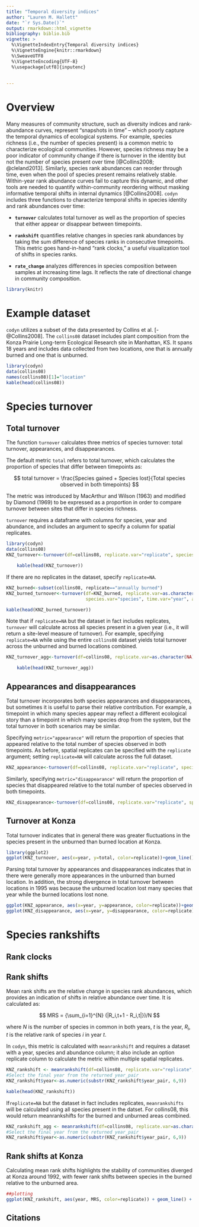 ```yaml
---
title: "Temporal diversity indices"
author: "Lauren M. Hallett"
date: "`r Sys.Date()`"
output: rmarkdown::html_vignette
bibliography: biblio.bib
vignette: >
  %\VignetteIndexEntry{Temporal diversity indices}
  %\VignetteEngine{knitr::rmarkdown}
  %\SweaveUTF8
  %\VignetteEncoding{UTF-8}
  %\usepackage[utf8]{inputenc}
  
  
---
```


# Overview
Many measures of community structure, such as diversity indices and rank-abundance curves, represent “snapshots in time” – which poorly capture the temporal dynamics of ecological systems. For example, species richness (i.e., the number of species present) is a common metric to characterize ecological communities. However, species richness may be a poor indicator of community change if there is turnover in the identity but not the number of species present over time [@Collins2008; @cleland2013]. Similarly, species rank abundances can reorder through time, even when the pool of species present remains relatively stable. Within-year rank abundance curves fail to capture this dynamic, and other tools are needed to quantify within-community reordering without masking informative temporal shifts in internal dynamics [@Collins2008]. `codyn` includes three functions to characterize temporal shifts in species identity and rank abundances over time:

- **`turnover`** calculates total turnover as well as the proportion of species that either appear or disappear between timepoints.

- **`rankshift`** quantifies relative changes in species rank abundances by taking the sum difference of species ranks in consecutive timepoints. 
This metric goes hand-in-hand "rank clocks," a useful visualization tool of shifts in species ranks. 

- **`rate_change`** analyzes differences in species composition between samples at increasing time lags. It reflects the rate of directional change in community composition. 


```r
library(knitr)
```

# Example dataset
`codyn` utilizes a subset of the data presented by Collins et al. [-@Collins2008]. The `collins08` dataset includes plant composition from the Konza Prairie Long-term Ecological Research site in Manhattan, KS. It spans 18 years and includes data collected from two locations, one that is annually burned and one that is unburned. 

```r
library(codyn)
data(collins08)
names(collins08)[1]="location"
kable(head(collins08))
```

# Species turnover
## Total turnover
The function `turnover` calculates three metrics of species turnover: total turnover, appearances, and disappearances.

The default metric `total` refers to total turnover, which calculates the proportion of species that differ between timepoints as:

$$ total turnover = \frac{Species gained + Species lost}{Total species observed in both timepoints} $$

The metric was introduced by MacArthur and Wilson (1963) and modified by Diamond (1969) to be expressed as a proportion in order to compare turnover between sites that differ in species richness.

`turnover` requires a dataframe with columns for species, year and abundance, and includes an argument to specify a column for spatial replicates.
```r
library(codyn)
data(collins08)
KNZ_turnover<-turnover(df=collins08, replicate.var="replicate", species.var="species", time.var="year", abundance.var="abundance")
```
```r
    kable(head(KNZ_turnover))
```

If there are no replicates in the dataset, specify `replicate=NA`. 
```r
KNZ_burned<-subset(collins08, replicate=="annually burned")
KNZ_burned_turnover<-turnover(df=KNZ_burned, replicate.var=as.character(NA), 
                              species.var="species", time.var="year", abundance.var="abundance")
```
```r
kable(head(KNZ_burned_turnover))
```


Note that if `replicate=NA` but the dataset in fact includes replicates, `turnover` will calculate across all species present in a given year (i.e., it will return a site-level measure of turnover). For example, specifying `replicate=NA` while using the entire `collins08` dataset yields total turnover across the unburned and burned locations combined.

```r
KNZ_turnover_agg<-turnover(df=collins08, replicate.var=as.character(NA), species.var="species", time.var="year", abundance.var="abundance")
```
```r
    kable(head(KNZ_turnover_agg))
```

## Appearances and disappearances

Total turnover incorporates both species appearances and disappearances, but sometimes it is useful to parse their relative contribution. For example, a timepoint in which many species appear may reflect a different ecological story than a timepoint in which many species drop from the system, but the total turnover in both scenarios may be similar. 

Specifying `metric="appearance"` will return the proportion of species that appeared relative to the total number of species observed in both timepoints. As before, spatial replicates can be specified with the `replicate` argument; setting `replicate=NA` will calculate across the full dataset.
```r
KNZ_appearance<-turnover(df=collins08, replicate.var="replicate", species.var="species", time.var="year", abundance.var="abundance", metric="appearance")
```


Similarly, specifying `metric="disappearance"` will return the proportion of species that disappeared relative to the total number of species observed in both timepoints. 
```r
KNZ_disappearance<-turnover(df=collins08, replicate.var="replicate", species.var="species", time.var="year", abundance="abundance", metric="disappearance")
```

## Turnover at Konza
Total turnover indicates that in general there was greater fluctuations in the species present in the unburned than burned location at Konza.

```r
library(ggplot2)
ggplot(KNZ_turnover, aes(x=year, y=total, color=replicate))+geom_line()+ theme_bw() #+ theme(legend.position="none")
```

Parsing total turnover by appearances and disappearances indicates that in there were generally more appearances in the unburned than burned location. In addition, the strong divergence in total turnover between locations in 1995 was because the unburned location lost many species that year while the burned locations lost none.


```r
ggplot(KNZ_appearance, aes(x=year, y=appearance, color=replicate))+geom_line()+ theme_bw() + theme(legend.position="none")
ggplot(KNZ_disappearance, aes(x=year, y=disappearance, color=replicate))+geom_line()+ theme_bw() + theme(legend.position="none")
```


# Species rankshifts
## Rank clocks

## Rank shifts
Mean rank shifts are the relative change in species rank abundances, which provides an indication of shifts in relative abundance over time. It is calculated as:

$$ MRS = {\sum_{i=1}^{N} (|R_i,t+1 - R_i,t|})/N $$

where $N$ is the number of species in common in both years, $t$ is the year, $R_i,t$ is the relative rank of species $i$ in year $t$.

In `codyn`, this metric is calculated with `meanrankshift` and requires a dataset with a year, species and abundance column; it also include an option replicate column to calculate the metric within multiple spatial replicates. 

```r
KNZ_rankshift <- meanrankshift(df=collins08, replicate.var="replicate", time.var="year", species.var="species", abundance.var="abundance")
#Select the final year from the returned year_pair
KNZ_rankshift$year<-as.numeric(substr(KNZ_rankshift$year_pair, 6,9))
```
```r
kable(head(KNZ_rankshift))
```



If`replicate=NA` but the dataset in fact includes replicates, `meanrankshifts` will be calculated using all species present in the datset. For collins08, this would return meanrankshifts for the burned and unburned areas combined.
```r
KNZ_rankshift_agg <- meanrankshift(df=collins08, replicate.var=as.character(NA), time.var="year", species.var="species", abundance.var="abundance")
#Select the final year from the returned year_pair
KNZ_rankshift$year<-as.numeric(substr(KNZ_rankshift$year_pair, 6,9))
```

## Rank shifts at Konza
Calculating mean rank shifts highlights the stability of communities diverged at Konza around 1992, with fewer rank shifts between species in the burned relative to the unburned area. 
```r
##plotting
ggplot(KNZ_rankshift, aes(year, MRS, color=replicate)) + geom_line() + theme_bw()+ theme(legend.position="none")
```


## Citations


